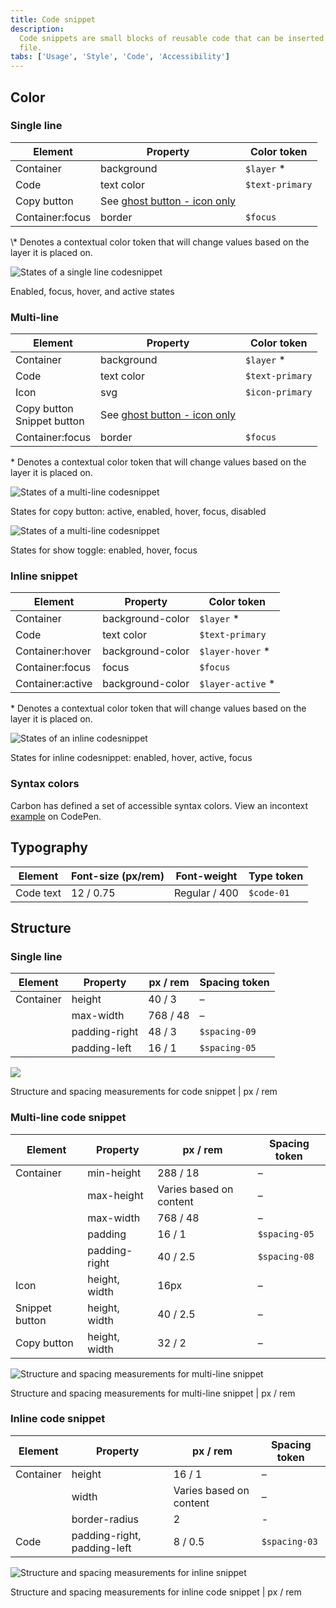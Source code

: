 ```yaml
---
title: Code snippet
description:
  Code snippets are small blocks of reusable code that can be inserted in a code
  file.
tabs: ['Usage', 'Style', 'Code', 'Accessibility']
---
```


## Color

### Single line

| Element         | Property                                                              | Color token     |
| --------------- | --------------------------------------------------------------------- | --------------- |
| Container       | background                                                            | `$layer` \*     |
| Code            | text color                                                            | `$text-primary` |
| Copy button     | See [ghost button - icon only](/components/button/style#ghost-button) |                 |
| Container:focus | border                                                                | `$focus`        |

<Caption fullWidth>
  \* Denotes a contextual color token that will change values based on the layer
  it is placed on.
</Caption>

<Row>
<Column colLg={8}>

![States of a single line codesnippet](images/code-snippet-style-color-1.png)

<Caption>Enabled, focus, hover, and active states</Caption>

</Column>
</Row>

### Multi-line

| Element                          | Property                                                              | Color token     |
| -------------------------------- | --------------------------------------------------------------------- | --------------- |
| Container                        | background                                                            | `$layer` \*     |
| Code                             | text color                                                            | `$text-primary` |
| Icon                             | svg                                                                   | `$icon-primary` |
| Copy button <br/> Snippet button | See [ghost button - icon only](/components/button/style#ghost-button) |                 |
| Container:focus                  | border                                                                | `$focus`        |

<Caption>
  * Denotes a contextual color token that will change values based on the layer
  it is placed on.
</Caption>

<Row>
<Column colLg={8}>

![States of a multi-line codesnippet](images/code-snippet-style-color-2.png)

<Caption>
  States for copy button: active, enabled, hover, focus, disabled
</Caption>

</Column>
</Row>

<Row>
<Column colLg={8}>

![States of a multi-line codesnippet](images/code-snippet-style-color-3.png)

<Caption>States for show toggle: enabled, hover, focus</Caption>

</Column>
</Row>

### Inline snippet

| Element          | Property         | Color token        |
| ---------------- | ---------------- | ------------------ |
| Container        | background-color | `$layer` \*        |
| Code             | text color       | `$text-primary`    |
| Container:hover  | background-color | `$layer-hover` \*  |
| Container:focus  | focus            | `$focus`           |
| Container:active | background-color | `$layer-active` \* |

<Caption>
  * Denotes a contextual color token that will change values based on the layer
  it is placed on.
</Caption>

<Row>
<Column colLg={8}>

![States of an inline codesnippet](images/code-snippet-style-color-4.png)

<Caption>States for inline codesnippet: enabled, hover, active, focus</Caption>

</Column>
</Row>

### Syntax colors

Carbon has defined a set of accessible syntax colors. View an incontext
[example](https://codepen.io/team/carbon/full/eKMBLw/) on CodePen.

## Typography

| Element   | Font-size (px/rem) | Font-weight   | Type token |
| --------- | ------------------ | ------------- | ---------- |
| Code text | 12 / 0.75          | Regular / 400 | `$code-01` |

## Structure

### Single line

| Element   | Property      | px / rem | Spacing token |
| --------- | ------------- | -------- | ------------- |
| Container | height        | 40 / 3   | –             |
|           | max-width     | 768 / 48 | –             |
|           | padding-right | 48 / 3   | `$spacing-09` |
|           | padding-left  | 16 / 1   | `$spacing-05` |

<div className="image--fixed">

![](images/code-snippet-style-1.png)

</div>

<Caption>
  Structure and spacing measurements for code snippet | px / rem
</Caption>

### Multi-line code snippet

| Element        | Property      | px / rem                | Spacing token |
| -------------- | ------------- | ----------------------- | ------------- |
| Container      | min-height    | 288 / 18                | –             |
|                | max-height    | Varies based on content | –             |
|                | max-width     | 768 / 48                | –             |
|                | padding       | 16 / 1                  | `$spacing-05` |
|                | padding-right | 40 / 2.5                | `$spacing-08` |
| Icon           | height, width | 16px                    | –             |
| Snippet button | height, width | 40 / 2.5                | –             |
| Copy button    | height, width | 32 / 2                  | –             |

<div className="image--fixed">

![Structure and spacing measurements for multi-line snippet](images/code-snippet-style-2.png)

</div>

<Caption>
  Structure and spacing measurements for multi-line snippet | px / rem
</Caption>

### Inline code snippet

| Element   | Property                    | px / rem                | Spacing token |
| --------- | --------------------------- | ----------------------- | ------------- |
| Container | height                      | 16 / 1                  | –             |
|           | width                       | Varies based on content | –             |
|           | border-radius               | 2                       | -             |
| Code      | padding-right, padding-left | 8 / 0.5                 | `$spacing-03` |

<div className="image--fixed">

![Structure and spacing measurements for inline snippet](images/code-snippet-style-3.png)

</div>

<Caption>
  Structure and spacing measurements for inline code snippet | px / rem
</Caption>
